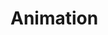 # Animation

<!-- Self-contained introduction to animation.  We will only be using gganimate. Start with this introduction: https://www.datanovia.com/en/blog/gganimate-how-to-create-plots-with-beautiful-animation-in-r/. Make sure o cover anim_save() since students need to save their anmations and then deply them to Shiny. The gganimate official page is OK: https://gganimate.com/index.html. The section "Where is my animation?" is definitely important, as is understanding that the default creation is a gif. Should also cover how to post one's gif on Facebook/Twitter/etc. -->
